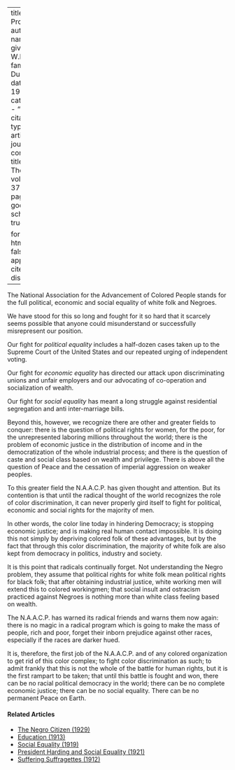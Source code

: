 
---
title: 'Our Program'
author:
  - name:
      given: W.E.B.
      family: Du Bois
date: May 1930
categories: 
  - ""
citation: 
  type: article-journal
  container-title: The Crisis
  volume: 37
  issue: 5
  page: 174
google-scholar: true

format:
  html:
    toc: false
    appendix-cite-as: display
---


The National Association for the Advancement of Colored People stands for the full political, economic and social equality of white folk and Negroes.

We have stood for this so long and fought for it so hard that it scarcely seems possible that anyone could misunderstand or successfully misrepresent our position.

Our fight for *political equality* includes a half-dozen cases taken up to the Supreme Court of the United States and our repeated urging of independent voting.

Our fight for *economic equality* has directed our attack upon discriminating unions and unfair employers and our advocating of co-operation and socialization of wealth.

Our fight for *social equality* has meant a long struggle against residential segregation and anti inter-marriage bills.

Beyond this, however, we recognize there are other and greater fields to conquer: there is the question of political rights for women, for the poor, for the unrepresented laboring millions throughout the world; there is the problem of economic justice in the distribution of income and in the democratization of the whole industrial process; and there is the question of caste and social class based on wealth and privilege. There is above all the question of Peace and the cessation of imperial aggression on weaker peoples.

To this greater field the N.A.A.C.P. has given thought and attention. But its contention is that until the radical thought of the world recognizes the role of color discrimination, it can never properly gird itself to fight for political, economic and social rights for the majority of men.

In other words, the color line today in hindering Democracy; is stopping economic justice; and is making real human contact impossible. It is doing this not simply by depriving colored folk of these advantages, but by the fact that through this color discrimination, the majority of white folk are also kept from democracy in politics, industry and society.

It is this point that radicals continually forget. Not understanding the Negro problem, they assume that political rights for white folk mean political rights for black folk; that after obtaining industrial justice, white working men will extend this to colored workingmen; that social insult and ostracism practiced against Negroes is nothing more than white class feeling based on wealth.

The N.A.A.C.P. has warned its radical friends and warns them now again: there is no magic in a radical program which is going to make the mass of people, rich and poor, forget their inborn prejudice against other races, especially if the races are darker hued.

It is, therefore, the first job of the N.A.A.C.P. and of any colored organization to get rid of this color complex; to fight color discrimination as such; to admit frankly that this is not the whole of the battle for human rights, but it is the first rampart to be taken; that until this battle is fought and won, there can be no racial political democracy in the world; there can be no complete economic justice; there can be no social equality. There can be no permanent Peace on Earth.

<!-- Similar articles start here -->
<div  class="clear-wrap"></div>

#### Related Articles

* [The Negro Citizen (1929)](/Volumes/36/05/negro_citizen.html)
* [Education (1913)](/Volumes/06/02/democrats.html)
* [Social Equality (1919)](/Volumes/19/01/social_equality.html)
* [President Harding and Social Equality (1921)](/Volumes/23/02/president-harding.html)
* [Suffering Suffragettes (1912)](/Volumes/04/02/suffering_suffragettes.html)

<!-- Similar articles end here -->